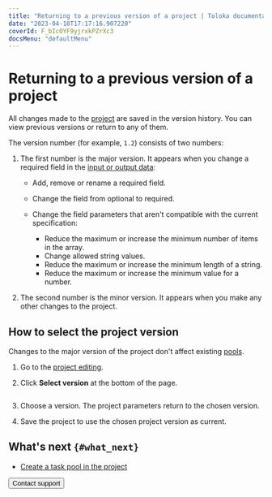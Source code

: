 ```yaml
---
title: "Returning to a previous version of a project | Toloka documentation"
date: "2023-04-18T17:17:16.907220"
coverId: F_bIcOYF9yjrxkPZrXc3
docsMenu: "defaultMenu"
---
```


# Returning to a previous version of a project

All changes made to the [project](/docs/glossary#project) are saved in the version history. You can view previous versions or return to any of them.

The version number (for example, `1.2`) consists of two numbers:

1. The first number is the major version. It appears when you change a required field in the [input or output data](/docs/guide/incoming):

    - Add, remove or rename a required field.
    - Change the field from optional to required.
    - Change the field parameters that aren't compatible with the current specification:

        - Reduce the maximum or increase the minimum number of items in the array.
        - Change allowed string values.
        - Reduce the maximum or increase the minimum length of a string.
        - Reduce the maximum or increase the minimum value for a number.

1. The second number is the minor version. It appears when you make any other changes to the project.

## How to select the project version

<Note mode="restriction" title="Alert">

Changes to the major version of the project don't affect existing [pools](/docs/glossary#pool).

</Note>

1. Go to the [project editing](/docs/guide/edit-project).

1. Click **Select version** at the bottom of the page.

   <Cut title="Project version example">

   <Image width="200px" withBackground imageId="dd3da5651099e4164d6842f2bb5b94e1" alt="" />

   </Cut>

1. Choose a version. The project parameters return to the chosen version.

1. Save the project to use the chosen project version as current.

## What's next `{#what_next}`
- [Create a task pool in the project](/docs/guide/pool-main)

<Button view="defaultInverse" size="l" type="link" url="/docs/guide/troubleshooting/support?form-source=guide-project-back-to-version">Contact support</Button>